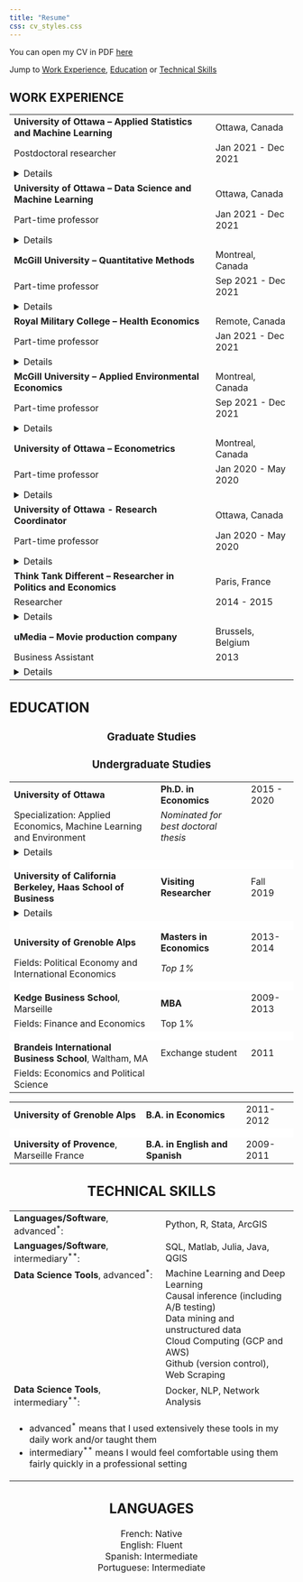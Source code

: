 ```yaml
---
title: "Resume"
css: cv_styles.css
---
```


You can open my CV in PDF [here](cv.pdf)

Jump to <a href="#work">Work Experience</a>, <a href="#education">Education</a> or <a href="#tech">Technical Skills</a>

<a id="work">

<h2><b>WORK EXPERIENCE</b></h2>
</a>

<font size="3">
<table style="width:100%">
    <tr>
    <td><b>University of Ottawa -- Applied Statistics and Machine Learning</b></td>
    <td>Ottawa, Canada</td>
  </tr>
  <tr>
    <td>Postdoctoral researcher </td>
    <td>Jan 2021 - Dec 2021  </td>
  </tr>
 <tr> 
 <td colspan="3">  <details>
<summary>Details</summary>
- **Research domain**: what are the impact of weather and trees on socioeconomic outcomes in Canada?
- **Deep learning**: I use deep learning and transfer learning to perform remote sensing and map the evolution of urban tree canopy in Canada over the last 15 years
- **Weather satellite data**: I map daily weather data to all Canadian municipalities
- **Causal inference**: I use plausible exogenous variations in tree cover following the random expansion of the emerald ash borer to measure the impact of trees on confidential health and income data
- **Relevant tools used**: Python, R, Tensorflow 2.0, arcGIS, Pandas, Geopandas,  xarray,  fixest...
<br>
</details> </td>
</tr>
    <tr>
    <td><b>University of Ottawa -- Data Science and Machine Learning</b></td>
    <td>Ottawa, Canada</td>
  </tr>
  <tr>
    <td>Part-time professor </td>
    <td>Jan 2021 - Dec 2021  </td>
  </tr>
 <tr> 
 <td colspan="3">  <details>
<summary>Details</summary>
- Design and teaching of 4<sup>th</sup> year course 
- Data science techniques, statistical modelling and machine learning 
- Linear and non-linear modelling, supervised and unsupervised learning, regression and classification <br>
(Least squares, Probit/Logit, Ridge/LASSO, Tree methods, K-means, PCA, Deep Learning)
- Statistical learning and social biases
- Applications in Python <br>
(Scikit-Learn, Tensorflow, PyCaret, Statsmodels, Scipy, Pandas, Matplotlib, Seaborn,...)
- Course taught for 2 semesters because of its popularity!
<br>
</details> </td>
</tr>

<tr>
  <td><b>McGill University -- Quantitative Methods</b></td>
  <td>Montreal, Canada</td>
</tr>
<tr>
  <td>Part-time professor </td>
  <td>Sep 2021 - Dec 2021 </td>
</tr>
<tr> 
 <td colspan="3">  <details>
  <summary>Details</summary>
- Design and teaching of 3<sup>rd</sup> year course
- Methods of causal inference <br>
(Randomized controlled experiments, difference-in-difference, panel, RDD, IV, matching...)
- Applications in R (tidyverse, ggplot2, plm, fixest...)
- Probability, statistics and sample properties of estimators
<br>
</details> </td>


<tr>
  <td><b>Royal Military College -- Health Economics</b></td>
  <td>Remote, Canada</td>
</tr>
<tr>
  <td>Part-time professor </td>
  <td>Jan 2021 - Dec 2021 </td>
</tr>
<tr> 
 <td colspan="3">  <details>
  <summary>Details</summary>
- Introduction to health economics (course design and online teaching).
- Microeconomic theory of health markets and their agents
(Randomized controlled experiments, difference-in-difference, panel, RDD, IV, matching...)
</details> </td>

<tr>
  <td><b>McGill University -- Applied Environmental Economics</b></td>
  <td>Montreal, Canada</td>
</tr>
<tr>
  <td>Part-time professor </td>
  <td>Sep 2021 - Dec 2021 </td>
</tr>
<tr> 
 <td colspan="3">  <details>
  <summary>Details</summary>
- Design and teaching of 3<sup>rd</sup> year course
- Introduction to quantitative methods used in environmental economics<br>
(RCT, RDD, IV, Panel Data and Lab experiments) 
- Research design and interpratation of statistical results 
</details> </td>

<tr>
  <td><b>University of Ottawa -- Econometrics</b></td>
  <td>Montreal, Canada</td>
</tr>
<tr>
  <td>Part-time professor </td>
  <td>Jan 2020 - May 2020 </td>
</tr>
<tr> 
 <td colspan="3">  <details>
  <summary>Details</summary>
- Design and teaching of 3<sup>rd</sup> year course in
- Methods, conditions and interpretation of causal inference
- Theory and properties of linear estimators
- Applications in Stata
</details> </td>


<tr>
  <td><b>University of Ottawa - Research Coordinator</b></td>
  <td>Ottawa, Canada</td>
</tr>
<tr>
  <td>Part-time professor </td>
  <td>Jan 2020 - May 2020 </td>
</tr>
<tr>
 <td colspan="3">  <details>
  <summary>Details</summary>
- Coordination of 15 research assistants over 2 years
- Teaching of arcGIS
- Weekly advancement meeting and mentoring
</details> </td>

<tr>
  <td><b>Think Tank Different -- Researcher in Politics and Economics</b></td>
  <td>Paris, France</td>
</tr>
<tr>
  <td>Researcher </td>
  <td>2014 - 2015 </td>
</tr>
<tr>
 <td colspan="3">  <details>
  <summary>Details</summary>
- Research on racial and gender discrimination in France
- Production of reports for the French government
</details> </td>

<tr>
  <td><b>uMedia -- Movie production company</b></td>
  <td>Brussels, Belgium</td>
</tr>
<tr>
  <td>Business Assistant </td>
  <td>2013</td>
</tr>
<tr>
 <td colspan="3">  <details>
  <summary>Details</summary>
- Research on racial and gender discrimination in France
- Production of reports for the French government
</details> </td>


</table>










<a id="education">
<h2><b>EDUCATION</b></h2> 
</a>
<center>
<h3>Graduate Studies</h3> 

<font size="3">
<table style="width:100%">
    <tr>
    <td><b>University of Ottawa</b></td>
    <td><b>Ph.D. in Economics</b></td>
    <td> 2015 - 2020</td>
  </tr>
  <tr>
    <td>Specialization: Applied Economics, Machine Learning and Environment </td>
    <td><i>Nominated for best doctoral thesis</i></td>
    <td></td>
  </tr>
 <tr> 

<td colspan="3">  <details>
<summary>Details</summary>
- I hold a Ph.D. in economics with a specialization in the two main branches of applied statistics:\\
causal inference and statistical learning for prediction.
- I applied these tools to environmental and health issues (see my research work below)
- In my research, I extensively used data science tools such as Python, R, Google Cloud Computing, Github, Docker... see also <a href="#tech">Technical Skills</a>
<br>
- You can also learn more about my [academic research](research.html) or my [data science work](datascience.html).
</details> </td>
</tr>
  <tr>
<td bgcolor="#FFFFFF" style="line-height:10px;" colspan=3>&nbsp;</td>
</tr>

  <tr>
    <td><b>University of California Berkeley, Haas School of Business</b></td>
    <td><b>Visiting Researcher</b></td>
    <td>Fall 2019</td>
</tr>
<td colspan="3">  <details>
<summary>Details</summary>
- I was invited to join the economics department to share my research
- I participated and presented in their seminars
</details> </td>


 <tr>
<td bgcolor="#FFFFFF" style="line-height:10px;" colspan=3>&nbsp;</td>
</tr>
<tr>
    <td><b>University of Grenoble Alps</b></td>
    <td><b>Masters in Economics</b></td>
    <td> 2013-2014</td>
</tr> 
<tr>
    <td>Fields:  Political Economy and International Economics</td>
    <td><i> Top 1%</i> </td>
    <td>  </td>
</tr> 
 <tr>
<td bgcolor="#FFFFFF" style="line-height:10px;" colspan=3>&nbsp;</td>
</tr>
<tr>
    <td><b>Kedge Business School</b>, Marseille</td>
    <td><b>MBA</b></td>
    <td> 2009-2013</td>
</tr> 
<tr>
    <td>Fields: Finance and Economics</td>
    <td> Top 1%</i></td>
    <td>  </td>
</tr> 
<tr>
<td bgcolor="#FFFFFF" style="line-height:10px;" colspan=3>&nbsp;</td>
</tr>
<tr>
    <td><b>Brandeis International Business School</b>, Waltham, MA</td>
    <td>Exchange student</td>
    <td> 2011</td>
</tr> 
<tr>
    <td>Fields: Economics and Political Science</td>
    <td> </td>
    <td>  </td>
</tr> 

<h3>Undergraduate Studies</h3> 
</center>
<table style="width:100%">
<tr>
    <td><b>University of Grenoble Alps</b></td>
    <td><b>B.A. in Economics</b></td>
    <td> 2011-2012</td>
</tr> 
<tr>
<td bgcolor="#FFFFFF" style="line-height:10px;" colspan=3>&nbsp;</td>
</tr>
<tr>
  <td><b>University of Provence</b>, Marseille France</td>
  <td><b>B.A. in English and Spanish</b></td>
  <td> 2009-2011</td>
</tr>
</table>

<a id="tech">
<h2><b>TECHNICAL SKILLS</b></h2> 
</a>

<table style="width:100%">


<tr>
  <td><b>Languages/Software</b>, advanced<sup>*</sup>:</td> <td>Python, R, Stata, ArcGIS</td>
</tr>
<tr>
  <td><b>Languages/Software</b>, intermediary<sup>**</sup>:</td> <td>SQL, Matlab, Julia, Java, QGIS</td>
</tr>

<tr VALIGN=TOP>
  <td><b>Data Science Tools</b>, advanced<sup>*</sup>:</td> 
  <td>
Machine Learning and Deep Learning<br>
Causal inference (including A/B testing) <br>
Data mining and unstructured data<br>
Cloud Computing (GCP and AWS) <br>
Github (version control), Web Scraping<br>
  </b></td>
</tr>
<tr>
  <td><b>Data Science Tools</b>, intermediary<sup>**</sup>:</td> <td>Docker, NLP, Network Analysis</td>
</tr>
<tr>
<td colspan="2" > 

- advanced<sup>*</sup> means that I used extensively these tools in my daily work and/or taught them
- intermediary<sup>**</sup> means I would feel comfortable using them fairly quickly in a professional setting

</td>
</tr>
</table>




<h2><b>LANGUAGES</b></h2> 
French: Native<br>
English: Fluent<br>
Spanish: Intermediate<br>
Portuguese: Intermediate<br>





